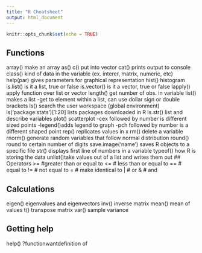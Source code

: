 ```yaml
---
title: "R Cheatsheet"
output: html_document
---
```


```r
knitr::opts_chunk$set(echo = TRUE)
```



## Functions
array() make an array
as()
c() put into vector
cat()  prints output to console
class() kind of data in the variable (ex. interer, matrix, numeric, etc)
help(par) gives parameters for graphical representation
hist() histogram
is.list() is it a list, true or false
is.vector() is it a vector, true or false
lapply() apply function over list or vector
length() get number of obs. in variable
list() makes a list
    -get to element within a list, can use dollar sign or double brackets
ls()   search the user workspace (global environment)
ls('package:stats')[1:20] lists packages downloaded in R
ls.str() list and describe variables
plot() scatterplot
    -cex followed by number is different sized points
    -legend()adds legend to graph
    -pch followed by number is a different shaped point
rep() replicates values in x
rm() delete a variable
rnorm()  generate random variables that follow normal distribution
round() round to certain number of digits
save.image('name') saves R objects to a specific file
str() displays first line of numbers in a variable
typeof() how R is storing the data
unlist()take values out of a list and writes them out
## Operators
>= #greater than or equal to
<= # less than or equal to
== # equal to
!= # not equal to
= # make identical to
| # or
& # and

## Calculations
eigen() eigenvalues and eigenvectors
inv() inverse matrix
mean() mean of values
t() transpose matrix
var() sample variance


## Getting help 
help()
?functionwantdefinition of

